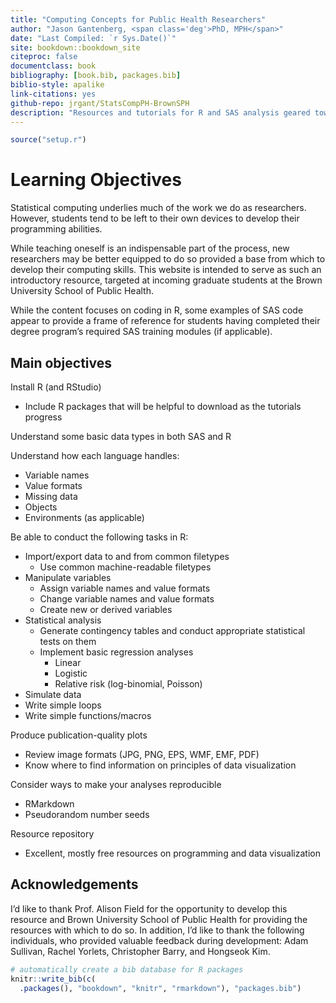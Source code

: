 ```yaml
---
title: "Computing Concepts for Public Health Researchers"
author: "Jason Gantenberg, <span class='deg'>PhD, MPH</span>"
date: "Last Compiled: `r Sys.Date()`"
site: bookdown::bookdown_site
citeproc: false
documentclass: book
bibliography: [book.bib, packages.bib]
biblio-style: apalike
link-citations: yes
github-repo: jrgant/StatsCompPH-BrownSPH
description: "Resources and tutorials for R and SAS analysis geared toward public health students."
---
```


```r
source("setup.r")
```

# Learning Objectives

Statistical computing underlies much of the work we do as researchers. However, students tend to be left to their own devices to develop their programming abilities.

While teaching oneself is an indispensable part of the process, new researchers may be better equipped to do so provided a base from which to develop their computing skills. This website is intended to serve as such an introductory resource, targeted at incoming graduate students at the Brown University School of Public Health. 

While the content focuses on coding in R, some examples of SAS code appear to provide a frame of reference for students having completed their degree program's required SAS training modules (if applicable).


## Main objectives

Install R (and RStudio)

  - Include R packages that will be helpful to download as the tutorials progress

Understand some basic data types in both SAS and R

Understand how each language handles:

  - Variable names
  - Value formats
  - Missing data
  - Objects
  - Environments (as applicable)

Be able to conduct the following tasks in R:

  - Import/export data to and from common filetypes
      - Use common machine-readable filetypes
  - Manipulate variables
      - Assign variable names and value formats
      - Change variable names and value formats
      - Create new or derived variables
  - Statistical analysis
      - Generate contingency tables and conduct appropriate statistical tests on them
      - Implement basic regression analyses
          - Linear
          - Logistic
          - Relative risk (log-binomial, Poisson)
  - Simulate data
  - Write simple loops
  - Write simple functions/macros

Produce publication-quality plots

  - Review image formats (JPG, PNG, EPS, WMF, EMF, PDF)
  - Know where to find information on principles of data visualization

Consider ways to make your analyses reproducible

  - RMarkdown
  - Pseudorandom number seeds

Resource repository

  - Excellent, mostly free resources on programming and data visualization

## Acknowledgements

<p style="font-weight:normal;">I'd like to thank Prof. Alison Field for the opportunity to develop this resource and Brown University School of Public Health for providing the resources with which to do so. In addition, I'd like to thank the following individuals, who provided valuable feedback during development: Adam Sullivan, Rachel Yorlets, Christopher Barry, and Hongseok Kim.</p>


```r
# automatically create a bib database for R packages
knitr::write_bib(c(
  .packages(), "bookdown", "knitr", "rmarkdown"), "packages.bib")
```
